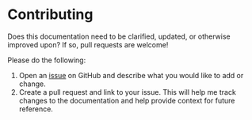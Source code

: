 # Contributing

Does this documentation need to be clarified, updated, or otherwise improved upon? If so, pull requests are welcome!

Please do the following:

1. Open an [issue](https://github.com/josh-wong/zune-software-setup/issues) on GitHub and describe what you would like to add or change.
2. Create a pull request and link to your issue. This will help me track changes to the documentation and help provide context for future reference.
